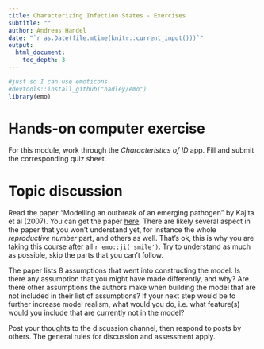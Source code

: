 ```yaml
---
title: Characterizing Infection States - Exercises 
subtitle: ""
author: Andreas Handel
date: "`r as.Date(file.mtime(knitr::current_input()))`"
output: 
  html_document:
    toc_depth: 3
---
```



```r
#just so I can use emoticons
#devtools::install_github("hadley/emo")
library(emo)
```

# Hands-on computer exercise

For this module, work through the _Characteristics of ID_ app. Fill and submit the corresponding quiz sheet.



# Topic discussion 

Read the paper “Modelling an outbreak of an emerging pathogen” by Kajita et al (2007). You can get the paper [here](./media/kajita07natrevmic.pdf). There are likely several aspect in the paper that you won't understand yet, for instance the whole _reproductive number_ part, and others as well. That's ok, this is why you are taking this course after all `r emo::ji('smile')`. Try to understand as much as possible, skip the parts that you can't follow.

The paper lists 8 assumptions that went into constructing the model. Is there any assumption that you might have made differently, and why? Are there other assumptions the authors make when building the model that are not included in their list of assumptions? If your next step would be to further increase model realism, what would you do, i.e. what feature(s) would you include that are currently not in the model? 

Post your thoughts to the discussion channel, then respond to posts by others. The general rules for discussion and assessment apply.



